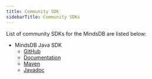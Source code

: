 ```yaml
---
title: Community SDK
sidebarTitle: Community SDKs
---
```


List of community SDKs for the MindsDB are listed below:

- MindsDB Java SDK
  - [GitHub](https://github.com/md-abid-hussain/mindsdb-java-sdk)
  - [Documentation](https://mindsdb-java-sdk.hashnode.space/docs)
  - [Maven](https://central.sonatype.com/artifact/io.github.md-abid-hussain/mindsdb-java-sdk)
  - [Javadoc](https://md-abid-hussain.github.io/mindsdb-java-sdk/)

